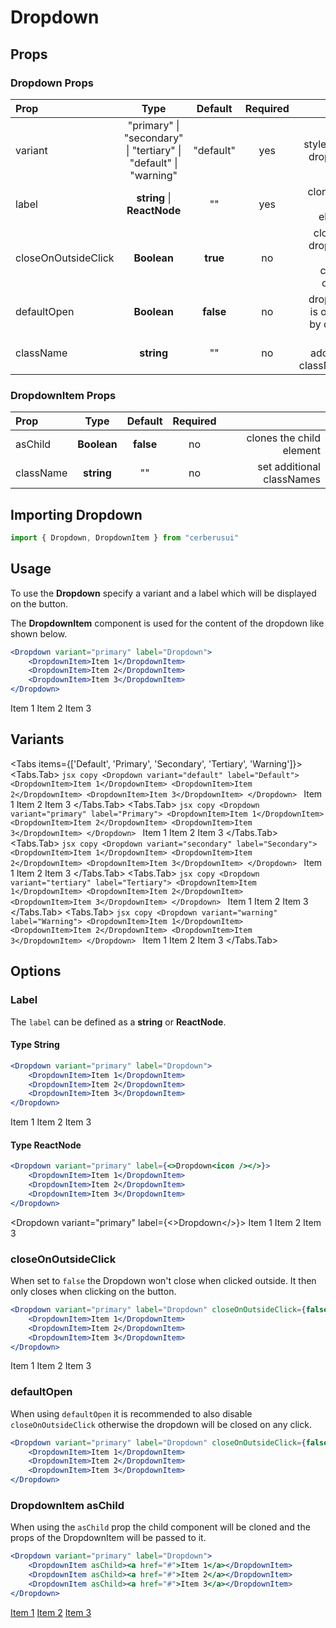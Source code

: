 
# Dropdown

## Props
### Dropdown Props
|Prop|Type|Default| Required | |
| :------------ | :---------: | :----------: | :----------: | ----------: |
| variant       |    "primary" &#124; "secondary" &#124; "tertiary" &#124; <br /> "default" &#124; "warning"    | "default" | yes | style of the dropdown
| label     |    **string** &#124; **ReactNode**   |    "" | yes | clones the child element
| closeOnOutsideClick     |    **Boolean**     |    **true** | no | close the dropdown when clicking outside
| defaultOpen     |    **Boolean**     |    **false** | no | dropdown is opened by default
| className | **string** | "" | no | set additional classNames

### DropdownItem Props
|Prop|Type|Default| Required | |
| :------------ | :---------: | :----------: | :----------: | ----------: |
| asChild     |    **Boolean**     |    **false** | no | clones the child element
| className | **string** | "" | no | set additional classNames

## Importing Dropdown
```jsx copy
import { Dropdown, DropdownItem } from "cerberusui"
```

## Usage
To use the **Dropdown** specify a variant and a label which will be displayed on the button.

The **DropdownItem** component is used for the content of the dropdown like shown below.
```jsx copy
<Dropdown variant="primary" label="Dropdown">
    <DropdownItem>Item 1</DropdownItem>
    <DropdownItem>Item 2</DropdownItem>
    <DropdownItem>Item 3</DropdownItem>
</Dropdown>
```
<Dropdown variant="primary" label="Dropdown">
    <DropdownItem>Item 1</DropdownItem>
    <DropdownItem>Item 2</DropdownItem>
    <DropdownItem>Item 3</DropdownItem>
</Dropdown>

## Variants
<Tabs items={['Default', 'Primary', 'Secondary', 'Tertiary', 'Warning']}>
    <Tabs.Tab>
    ```jsx copy
    <Dropdown variant="default" label="Default">
        <DropdownItem>Item 1</DropdownItem>
        <DropdownItem>Item 2</DropdownItem>
        <DropdownItem>Item 3</DropdownItem>
    </Dropdown>
    ```
    <Dropdown variant="default" label="Default">
        <DropdownItem>Item 1</DropdownItem>
        <DropdownItem>Item 2</DropdownItem>
        <DropdownItem>Item 3</DropdownItem>
    </Dropdown>
    </Tabs.Tab>
    <Tabs.Tab>
    ```jsx copy
    <Dropdown variant="primary" label="Primary">
        <DropdownItem>Item 1</DropdownItem>
        <DropdownItem>Item 2</DropdownItem>
        <DropdownItem>Item 3</DropdownItem>
    </Dropdown>
    ```
    <Dropdown variant="primary" label="Primary">
        <DropdownItem>Item 1</DropdownItem>
        <DropdownItem>Item 2</DropdownItem>
        <DropdownItem>Item 3</DropdownItem>
    </Dropdown>
    </Tabs.Tab>
    <Tabs.Tab>
    ```jsx copy
    <Dropdown variant="secondary" label="Secondary">
        <DropdownItem>Item 1</DropdownItem>
        <DropdownItem>Item 2</DropdownItem>
        <DropdownItem>Item 3</DropdownItem>
    </Dropdown>
    ```
    <Dropdown variant="secondary" label="Secondary">
        <DropdownItem>Item 1</DropdownItem>
        <DropdownItem>Item 2</DropdownItem>
        <DropdownItem>Item 3</DropdownItem>
    </Dropdown>
    </Tabs.Tab>
    <Tabs.Tab>
    ```jsx copy
    <Dropdown variant="tertiary" label="Tertiary">
        <DropdownItem>Item 1</DropdownItem>
        <DropdownItem>Item 2</DropdownItem>
        <DropdownItem>Item 3</DropdownItem>
    </Dropdown>
    ```
    <Dropdown variant="tertiary" label="Tertiary">
        <DropdownItem>Item 1</DropdownItem>
        <DropdownItem>Item 2</DropdownItem>
        <DropdownItem>Item 3</DropdownItem>
    </Dropdown>
    </Tabs.Tab>
        <Tabs.Tab>
    ```jsx copy
    <Dropdown variant="warning" label="Warning">
        <DropdownItem>Item 1</DropdownItem>
        <DropdownItem>Item 2</DropdownItem>
        <DropdownItem>Item 3</DropdownItem>
    </Dropdown>
    ```
    <Dropdown variant="warning" label="Warning">
        <DropdownItem>Item 1</DropdownItem>
        <DropdownItem>Item 2</DropdownItem>
        <DropdownItem>Item 3</DropdownItem>
    </Dropdown>
    </Tabs.Tab>
</Tabs>

## Options
### Label
The `label` can be defined as a **string** or **ReactNode**.
#### Type String
```jsx copy
<Dropdown variant="primary" label="Dropdown">
    <DropdownItem>Item 1</DropdownItem>
    <DropdownItem>Item 2</DropdownItem>
    <DropdownItem>Item 3</DropdownItem>
</Dropdown>
```
<Dropdown variant="primary" label="Dropdown">
    <DropdownItem>Item 1</DropdownItem>
    <DropdownItem>Item 2</DropdownItem>
    <DropdownItem>Item 3</DropdownItem>
</Dropdown>

#### Type ReactNode
```jsx copy
<Dropdown variant="primary" label={<>Dropdown<icon /></>}>
    <DropdownItem>Item 1</DropdownItem>
    <DropdownItem>Item 2</DropdownItem>
    <DropdownItem>Item 3</DropdownItem>
</Dropdown>
```
<Dropdown variant="primary" label={<>Dropdown<ChevronDown /></>}>
    <DropdownItem>Item 1</DropdownItem>
    <DropdownItem>Item 2</DropdownItem>
    <DropdownItem>Item 3</DropdownItem>
</Dropdown>

### closeOnOutsideClick
When set to `false` the Dropdown won't close when clicked outside. It then only closes when clicking on the button.
```jsx copy
<Dropdown variant="primary" label="Dropdown" closeOnOutsideClick={false}>
    <DropdownItem>Item 1</DropdownItem>
    <DropdownItem>Item 2</DropdownItem>
    <DropdownItem>Item 3</DropdownItem>
</Dropdown>
```

<Dropdown variant="primary" label="Dropdown" closeOnOutsideClick={false}>
    <DropdownItem>Item 1</DropdownItem>
    <DropdownItem>Item 2</DropdownItem>
    <DropdownItem>Item 3</DropdownItem>
</Dropdown>

### defaultOpen
When using `defaultOpen` it is recommended to also disable `closeOnOutsideClick` otherwise the dropdown will be closed on any click.

```jsx copy
<Dropdown variant="primary" label="Dropdown" closeOnOutsideClick={false} defaultOpen={true}>
    <DropdownItem>Item 1</DropdownItem>
    <DropdownItem>Item 2</DropdownItem>
    <DropdownItem>Item 3</DropdownItem>
</Dropdown>
```

### DropdownItem asChild
When using the `asChild` prop the child component will be cloned and the props of the DropdownItem will be passed to it.
```jsx copy
<Dropdown variant="primary" label="Dropdown">
    <DropdownItem asChild><a href="#">Item 1</a></DropdownItem>
    <DropdownItem asChild><a href="#">Item 2</a></DropdownItem>
    <DropdownItem asChild><a href="#">Item 3</a></DropdownItem>
</Dropdown>
```
<Dropdown variant="primary" label="Dropdown">
    <DropdownItem asChild><a href="#">Item 1</a></DropdownItem>
    <DropdownItem asChild><a href="#">Item 2</a></DropdownItem>
    <DropdownItem asChild><a href="#">Item 3</a></DropdownItem>
</Dropdown>
